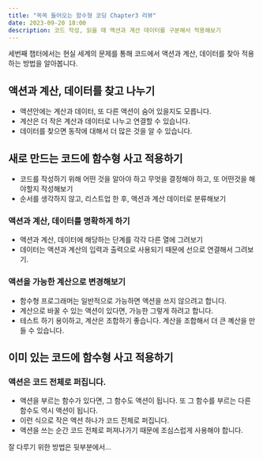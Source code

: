 ```yaml
---
title: "쏙쏙 들어오는 함수형 코딩 Chapter3 리뷰"
date: 2023-09-20 18:00
description: 코드 작성, 읽을 때 액션과 계산 데이터를 구분해서 적용해보기
---
```

세번째 챕터에서는 현실 세계의 문제를 통해 코드에서 액션과 계산, 데이터를 찾아 적용하는 방법을 알아봅니다.

## 액션과 계산, 데이터를 찾고 나누기
- 액션안에는 계산과 데이터, 또 다른 액션이 숨어 있을지도 모릅니다.
- 계산은 더 작은 계산과 데이터로 나누고 연결할 수 있습니다.
- 데이터를 찾으면 동작에 대해서 더 많은 것을 알 수 있습니다.

## 새로 만드는 코드에 함수형 사고 적용하기
- 코드를 작성하기 위해 어떤 것을 알아야 하고 무엇을 결정해야 하고, 또 어떤것을 해야할지 작성해보기
- 순서를 생각하지 않고, 리스트업 한 후, 액션과 계산 데이터로 분류해보기
### 액션과 계산, 데이터를 명확하게 하기
- 액션과 계산, 데이터에 해당하는 단계를 각각 다른 열에 그려보기
- 데이터는 액션과 계산의 입력과 출력으로 사용되기 때문에 선으로 연결해서 그려보기.
### 액션을 가능한 계산으로 변경해보기
- 함수형 프로그래머는 일반적으로 가능하면 액션을 쓰지 않으려고 합니다.
- 계산으로 바꿀 수 있는 액션이 있다면, 가능한 그렇게 하려고 합니다.
- 테스트 하기 용이하고, 계산은 조합하기 좋습니다. 계산을 조합해서 더 큰 꼐산을 만들 수 있습니다.

## 이미 있는 코드에 함수형 사고 적용하기
### 액션은 코드 전체로 퍼집니다.
- 액션을 부르는 함수가 있다면, 그 함수도 액션이 됩니다. 또 그 함수를 부르는 다른함수도 역시 액션이 됩니다.
- 이런 식으로 작은 액션 하나가 코드 전체로 퍼집니다.
- 액션을 쓰는 순간 코드 전체로 퍼져나가기 때문에 조심스럽게 사용해야 합니다.

잘 다루기 위한 방법은 뒷부분에서...
